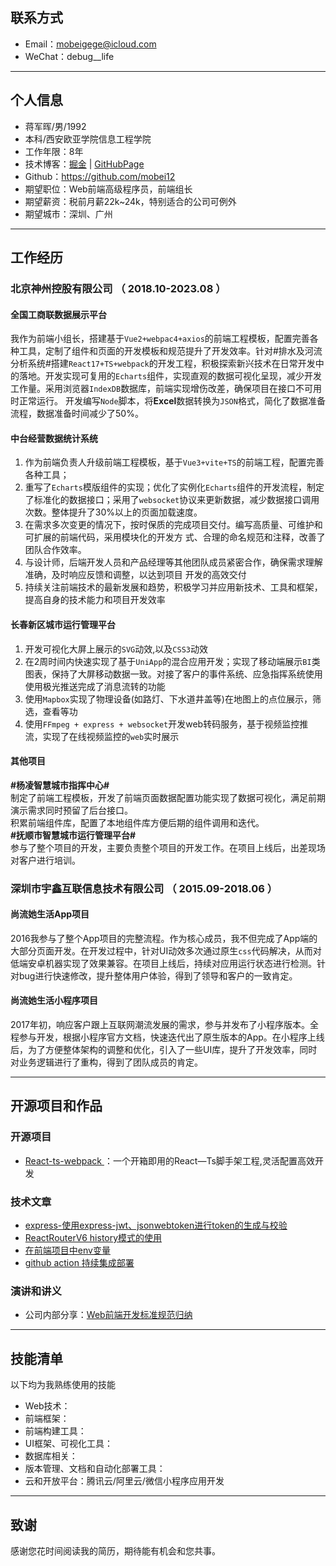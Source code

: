 
## 联系方式
- Email：mobeigege@icloud.com
- WeChat：debug__life
---

## 个人信息

 - 蒋军晖/男/1992
 - 本科/西安欧亚学院信息工程学院
 - 工作年限：8年
 - 技术博客：[掘金](https://juejin.cn/user/571401775883960/posts) | [GitHubPage](https://mobei12.github.io/mobei12/)
 - Github：https://github.com/mobei12
 - 期望职位：Web前端高级程序员，前端组长
 - 期望薪资：税前月薪22k~24k，特别适合的公司可例外
 - 期望城市：深圳、广州

---

##  工作经历

### 北京神州控股有限公司 （ 2018.10-2023.08 ）

#### 全国工商联数据展示平台
我作为前端小组长，搭建基于`Vue2+webpac4+axios`的前端工程模板，配置完善各种工具，定制了组件和页面的开发模板和规范提升了开发效率。针对#排水及河流分析系统#搭建`React17+TS+webpack`的开发工程，积极探索新兴技术在日常开发中的落地。开发实现可复用的`Echarts`组件，实现直观的数据可视化呈现，减少开发工作量。采用浏览器`IndexDB`数据库，前端实现增伤改差，确保项目在接口不可用时正常运行。
开发编写`Node`脚本，将**Excel**数据转换为`JSON`格式，简化了数据准备流程，数据准备时间减少了50%。
#### 中台经营数据统计系统
1. 作为前端负责人升级前端工程模板，基于`Vue3+vite+TS`的前端工程，配置完善各种工具；
2. 重写了`Echarts`模版组件的实现；优化了实例化`Echarts`组件的开发流程，制定了标准化的数据接口；采用了`websocket`协议来更新数据，减少数据接口调用次数。整体提升了30%以上的页面加载速度。
3. 在需求多次变更的情况下，按时保质的完成项目交付。编写高质量、可维护和可扩展的前端代码，采用模块化的开发方
式、合理的命名规范和注释，改善了团队合作效率。
4. 与设计师，后端开发人员和产品经理等其他团队成员紧密合作，确保需求理解准确，及时响应反馈和调整，以达到项目
开发的高效交付
5. 持续关注前端技术的最新发展和趋势，积极学习并应用新技术、工具和框架，提高自身的技术能力和项目开发效率
#### 长春新区城市运行管理平台
1. 开发可视化大屏上展示的`SVG`动效,以及`CSS3`动效
2. 在2周时间内快速实现了基于`UniApp`的混合应用开发；实现了移动端展示`BI`类图表，保持了大屏移动数据一致。对接了客户的事件系统、应急指挥系统使用使用极光推送完成了消息流转的功能
3. 使用`Mapbox`实现了物理设备(如路灯、下水道井盖等)在地图上的点位展示，筛选，查看等功
4. 使用`FFmpeg + express + websocket`开发web转码服务，基于视频监控推流，实现了在线视频监控的`web`实时展示
#### 其他项目
**#杨凌智慧城市指挥中心#**      
制定了前端工程模板，开发了前端页面数据配置功能实现了数据可视化，满足前期演示需求同时预留了后台接口。      
积累前端组件库，配置了本地组件库方便后期的组件调用和迭代。      
**#抚顺市智慧城市运行管理平台#**      
参与了整个项目的开发，主要负责整个项目的开发工作。在项目上线后，出差现场对客户进行培训。

### 深圳市宇鑫互联信息技术有限公司 （ 2015.09-2018.06 ）

#### 尚流她生活App项目
2016我参与了整个App项目的完整流程。作为核心成员，我不但完成了App端的大部分页面开发。在开发过程中，针对UI动效多次通过原生`css`代码解决，从而对低端安卓机器实现了效果兼容。在项目上线后，持续对应用运行状态进行检测。针对bug进行快速修改，提升整体用户体验，得到了领导和客户的一致肯定。
#### 尚流她生活小程序项目
2017年初，响应客户跟上互联网潮流发展的需求，参与并发布了小程序版本。全程参与开发，根据小程序官方文档，快速迭代出了原生版本的App。在小程序上线后，为了方便整体架构的调整和优化，引入了一些UI库，提升了开发效率，同时对业务逻辑进行了重构，得到了团队成员的肯定。

---

## 开源项目和作品

### 开源项目
- [React-ts-webpack ](https://github.com/mobei12/React-ts-webpack)：一个开箱即用的React—Ts脚手架工程,灵活配置高效开发

### 技术文章
- [express-使用express-jwt、jsonwebtoken进行token的生成与校验 ](https://juejin.cn/post/7003269990530940942)
- [ReactRouterV6 history模式的使用 ](/article/reactRouterV6.html)
- [在前端项目中env变量 ](/article/webpack-env.html)
- [github action 持续集成部署 ](/article/index.html)


### 演讲和讲义
 - 公司内部分享：[Web前端开发标准规范归纳](/article/web-guide.html)

---

## 技能清单


以下均为我熟练使用的技能
- Web技术：<Tag tag='Html5' /> <Tag tag='CSS'/>  <Tag tag='JavaScript'/> <Tag tag='TypeScript'/> <Tag tag='Node'/>
- 前端框架：<Tag tag='Vue' />  <Tag tag='React' /> <Tag tag='Tailwindcss'/> <Tag tag='Bootstrap'/>
- 前端构建工具：<Tag tag='Webpack'/> <Tag tag='Vite' />
- UI框架、可视化工具：<Tag tag='Element'/> <Tag tag='AntDesign'/> <Tag tag='Echarts'/>
- 数据库相关：<Tag tag='MongoDB' />
- 版本管理、文档和自动化部署工具：<Tag tag='Git' /> <Tag tag='Subversion' />
- 云和开放平台：腾讯云/阿里云/微信小程序应用开发

---

## 致谢
感谢您花时间阅读我的简历，期待能有机会和您共事。